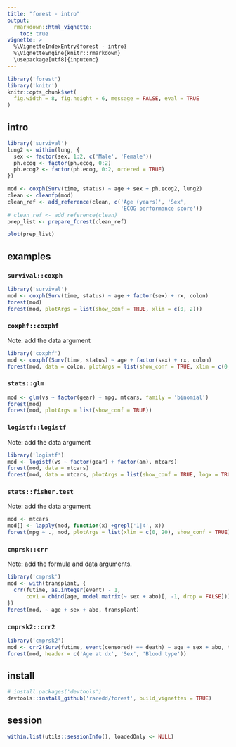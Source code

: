 ```yaml
---
title: "forest - intro"
output:
  rmarkdown::html_vignette:
    toc: true
vignette: >
  %\VignetteIndexEntry{forest - intro}
  %\VignetteEngine{knitr::rmarkdown}
  \usepackage[utf8]{inputenc}
---
```


```r
library('forest')
library('knitr')
knitr::opts_chunk$set(
  fig.width = 8, fig.height = 6, message = FALSE, eval = TRUE
)
```

## intro

```r
library('survival')
lung2 <- within(lung, {
  sex <- factor(sex, 1:2, c('Male', 'Female'))
  ph.ecog <- factor(ph.ecog, 0:2)
  ph.ecog2 <- factor(ph.ecog, 0:2, ordered = TRUE)
})

mod <- coxph(Surv(time, status) ~ age + sex + ph.ecog2, lung2)
clean <- cleanfp(mod)
clean_ref <- add_reference(clean, c('Age (years)', 'Sex',
                                    'ECOG performance score'))
# clean_ref <- add_reference(clean)
prep_list <- prepare_forest(clean_ref)

plot(prep_list)
```

## examples

### `survival::coxph`

```r
library('survival')
mod <- coxph(Surv(time, status) ~ age + factor(sex) + rx, colon)
forest(mod)
forest(mod, plotArgs = list(show_conf = TRUE, xlim = c(0, 2)))
```

### `coxphf::coxphf`

Note: add the data argument

```r
library('coxphf')
mod <- coxphf(Surv(time, status) ~ age + factor(sex) + rx, colon)
forest(mod, data = colon, plotArgs = list(show_conf = TRUE, xlim = c(0, 2)))
```

### `stats::glm`

```r
mod <- glm(vs ~ factor(gear) + mpg, mtcars, family = 'binomial')
forest(mod)
forest(mod, plotArgs = list(show_conf = TRUE))
```

### `logistf::logistf`

Note: add the data argument

```r
library('logistf')
mod <- logistf(vs ~ factor(gear) + factor(am), mtcars)
forest(mod, data = mtcars)
forest(mod, data = mtcars, plotArgs = list(show_conf = TRUE, logx = TRUE))
```

### `stats::fisher.test`

Note: add the data argument

```r
mod <- mtcars
mod[] <- lapply(mod, function(x) +grepl('1|4', x))
forest(mpg ~ ., mod, plotArgs = list(xlim = c(0, 20), show_conf = TRUE))
```

### `cmprsk::crr`

Note: add the formula and data arguments.

```r
library('cmprsk')
mod <- with(transplant, {
  crr(futime, as.integer(event) - 1,
      cov1 = cbind(age, model.matrix(~ sex + abo)[, -1, drop = FALSE]))
})
forest(mod, ~ age + sex + abo, transplant)
```

### `cmprsk2::crr2`

```r
library('cmprsk2')
mod <- crr2(Surv(futime, event(censored) == death) ~ age + sex + abo, transplant)
forest(mod, header = c('Age at dx', 'Sex', 'Blood type'))
```

## install

```r
# install.packages('devtools')
devtools::install_github('raredd/forest', build_vignettes = TRUE)
```

## session

```r
within.list(utils::sessionInfo(), loadedOnly <- NULL)
```
